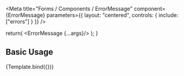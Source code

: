 

<Meta
  title="Forms / Components / ErrorMessage"
  component={ErrorMessage}
  parameters={{
    layout: "centered",
    controls: {
      include: ["errors"]
    }
  }}
/>

  return(
    <ErrorMessage {...args}/>
  );
}

## Basic Usage

<Canvas>
  <Story name="ErrorMessage" args={{ errors: ["A selection is required"]}}>
    {Template.bind({})}
  </Story>
</Canvas>
